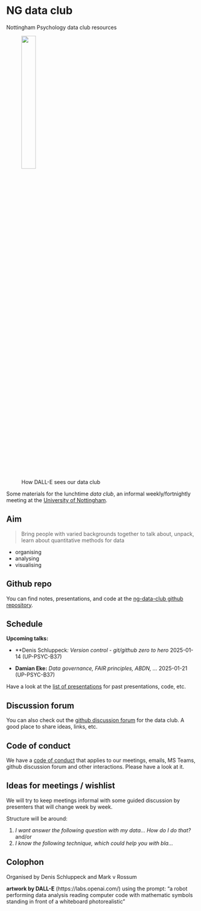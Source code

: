 # NG data club

Nottingham Psychology data club resources

<figure>

<img src="images/dall-e-image.png" width="30%"/>
<br>
<caption>How DALL-E sees our data club</caption>
</figure>

Some materials for the lunchtime *data club*, an informal weekly/fortnightly meeting at the [University of Nottingham](https://www.nottingham.ac.uk/psychology/).

## Aim

>Bring people with varied backgrounds together to talk about, unpack, learn about quantitative methods for data

- organising
- analysing
- visualising

## Github repo

You can find notes, presentations, and code at the [ng-data-club github repository](https://github.com/schluppeck/ng-data-club).



## Schedule

**Upcoming talks:**

- **Denis Schluppeck*:* *Version control - git/github zero to hero* 2025-01-14 (UP-PSYC-B37)

- **Damian Eke:** *Data governance, FAIR principles, ABDN, ...* 2025-01-21 (UP-PSYC-B37)


Have a look at the [list of presentations](./presentations/index.qmd) for past presentations, code, etc.



## Discussion forum

You can also check out the [github discussion forum](https://github.com/schluppeck/ng-data-club/discussions) for the data club. A good place to share ideas, links, etc.

## Code of conduct

We have a [code of conduct](./CODE-OF-CONDUCT.md) that applies to our meetings, emails, MS Teams, github discussion forum and other interactions. Please have a look at it.

## Ideas for meetings / wishlist

We will try to keep meetings informal with some guided discussion by presenters that will change week by week.

Structure will be around:

1. *I want answer the following question with my data... How do I do that?* and/or
2. *I know the following technique, which could help you with bla...*


## Colophon

Organised by Denis Schluppeck and Mark v Rossum

**artwork by DALL-E** (https://labs.openai.com/) using the prompt: "a robot performing data analysis reading computer code with mathematic symbols standing in front of a whiteboard photorealistic"



